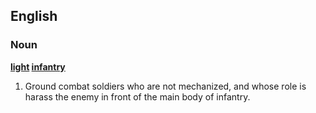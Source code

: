 ==English==
===Noun===
{{wikipedia}}
'''[[light]] [[infantry]]'''
# Ground combat soldiers who are not mechanized, and whose role is harass the enemy in front of the main body of infantry.